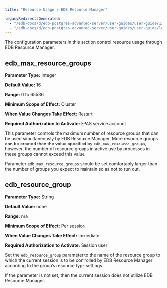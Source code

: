 ```yaml
---
title: "Resource Usage / EDB Resource Manager"

legacyRedirectsGenerated:
  - "/edb-docs/d/edb-postgres-advanced-server/user-guides/user-guide/13/resource_usage_edb_resource_manager.html"
  - "/edb-docs/d/edb-postgres-advanced-server/user-guides/user-guide/latest/resource_usage_edb_resource_manager.html"
---
```


<div id="resource_usage_edb_resource_manager" class="registered_link"></div>

The configuration parameters in this section control resource usage through EDB Resource Manager.

## edb_max_resource_groups

**Parameter Type:** Integer

**Default Value:** 16

**Range:** 0 to 65536

**Minimum Scope of Effect:** Cluster

**When Value Changes Take Effect:** Restart

**Required Authorization to Activate:** EPAS service account

This parameter controls the maximum number of resource groups that can be used simultaneously by EDB Resource Manager. More resource groups can be created than the value specified by `edb_max_resource_groups`, however, the number of resource groups in active use by processes in these groups cannot exceed this value.

Parameter `edb_max_resource_groups` should be set comfortably larger than the number of groups you expect to maintain so as not to run out.

## edb_resource_group

**Parameter Type:** String

**Default Value:** none

**Range:** n/a

**Minimum Scope of Effect:** Per session

**When Value Changes Take Effect:** Immediate

**Required Authorization to Activate:** Session user

Set the `edb_resource_group` parameter to the name of the resource group to which the current session is to be controlled by EDB Resource Manager according to the group’s resource type settings.

If the parameter is not set, then the current session does not utilize EDB Resource Manager.
